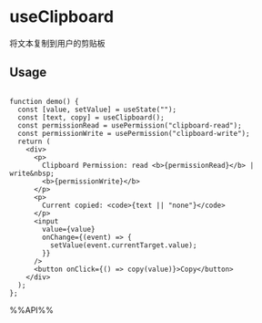 # useClipboard

将文本复制到用户的剪贴板


## Usage

```tsx live

function demo() {
  const [value, setValue] = useState("");
  const [text, copy] = useClipboard();
  const permissionRead = usePermission("clipboard-read");
  const permissionWrite = usePermission("clipboard-write");
  return (
    <div>
      <p>
        Clipboard Permission: read <b>{permissionRead}</b> | write&nbsp;
        <b>{permissionWrite}</b>
      </p>
      <p>
        Current copied: <code>{text || "none"}</code>
      </p>
      <input
        value={value}
        onChange={(event) => {
          setValue(event.currentTarget.value);
        }}
      />
      <button onClick={() => copy(value)}>Copy</button>
    </div>
  );
};

```

%%API%%